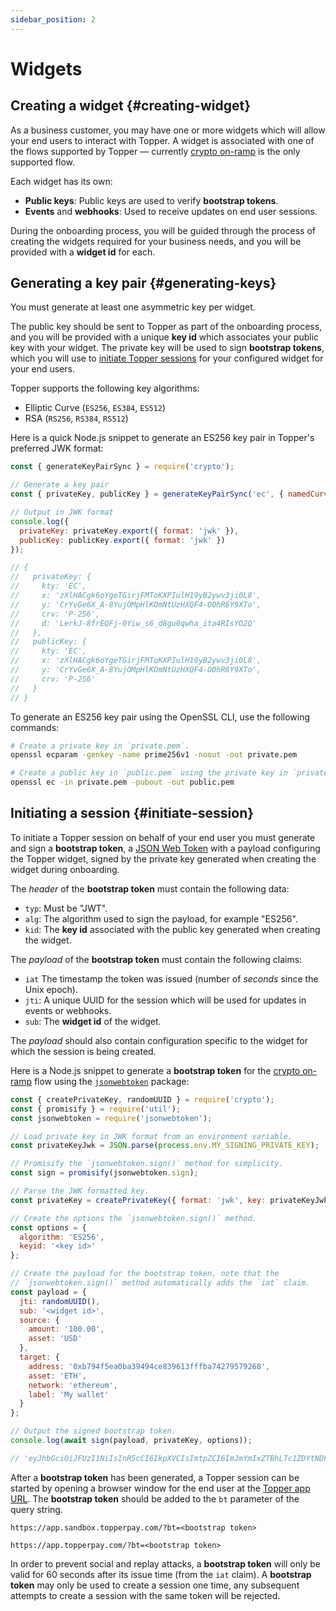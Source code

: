 ```yaml
---
sidebar_position: 2
---
```


# Widgets

## Creating a widget {#creating-widget}

As a business customer, you may have one or more widgets which will allow your end users to interact with Topper. A widget is associated with one of the flows supported by Topper — currently [crypto on-ramp](./flows/crypto_onramp.mdx) is the only supported flow.

Each widget has its own:

- **Public keys**: Public keys are used to verify **bootstrap tokens**.
- **Events** and **webhooks**: Used to receive updates on end user sessions.

During the onboarding process, you will be guided through the process of creating the widgets required for your business needs, and you will be provided with a **widget id** for each.

## Generating a key pair {#generating-keys}

You must generate at least one asymmetric key per widget.

The public key should be sent to Topper as part of the onboarding process, and you will be provided with a unique **key id** which associates your public key with your widget. The private key will be used to sign **bootstrap tokens**, which you will use to [initiate Topper sessions](#initiate-session) for your configured widget for your end users.

Topper supports the following key algorithms:

- Elliptic Curve (`ES256`, `ES384`, `ES512`)
- RSA (`RS256`, `RS384`, `RS512`)


<Tabs>
  <TabItem label="Node.js" value="nodejs" default>

Here is a quick Node.js snippet to generate an ES256 key pair in Topper's preferred JWK format:

```js
const { generateKeyPairSync } = require('crypto');

// Generate a key pair
const { privateKey, publicKey } = generateKeyPairSync('ec', { namedCurve: 'prime256v1' });

// Output in JWK format
console.log({
  privateKey: privateKey.export({ format: 'jwk' }),
  publicKey: publicKey.export({ format: 'jwk' })
});

// {
//   privateKey: {
//     kty: 'EC',
//     x: 'zXlHACgk6oYgeTGirjFMToKXPIulH19yB2ywv3ji0L8',
//     y: 'CrYvGe6X_A-8YujOMpHlKOmNtUzHXQF4-O0hR6Y9XTo',
//     crv: 'P-256',
//     d: 'LerkJ-8frEQFj-0Yiw_s6_d8gu0qwha_ita4RIsYO2Q'
//   },
//   publicKey: {
//     kty: 'EC',
//     x: 'zXlHACgk6oYgeTGirjFMToKXPIulH19yB2ywv3ji0L8',
//     y: 'CrYvGe6X_A-8YujOMpHlKOmNtUzHXQF4-O0hR6Y9XTo',
//     crv: 'P-256'
//   }
// }
```

  </TabItem>
  <TabItem label="OpenSSL CLI" value="openssl">

To generate an ES256 key pair using the OpenSSL CLI, use the following commands:

```bash
# Create a private key in `private.pem`.
openssl ecparam -genkey -name prime256v1 -noout -out private.pem

# Create a public key in `public.pem` using the private key in `private.pem`.
openssl ec -in private.pem -pubout -out public.pem
```

  </TabItem>
</Tabs>

## Initiating a session {#initiate-session}

To initiate a Topper session on behalf of your end user you must generate and sign a **bootstrap token**, a [JSON Web Token](https://www.rfc-editor.org/rfc/rfc7519) with a payload configuring the Topper widget, signed by the private key generated when creating the widget during onboarding.

The _header_ of the **bootstrap token** must contain the following data:

- `typ`: Must be "JWT".
- `alg`: The algorithm used to sign the payload, for example "ES256".
- `kid`: The **key id** associated with the public key generated when creating the widget.

The _payload_ of the **bootstrap token** must contain the following claims:

- `iat` The timestamp the token was issued (number of _seconds_ since the Unix epoch).
- `jti`: A unique UUID for the session which will be used for updates in events or webhooks.
- `sub`: The **widget id** of the widget.

The _payload_ should also contain configuration specific to the widget for which the session is being created.


<Tabs>
  <TabItem label="Node.js" value="openssl" default>

Here is a Node.js snippet to generate a **bootstrap token** for the [crypto on-ramp](./flows/crypto_onramp.mdx) flow using the [`jsonwebtoken`](https://github.com/auth0/node-jsonwebtoken) package:

```js
const { createPrivateKey, randomUUID } = require('crypto');
const { promisify } = require('util');
const jsonwebtoken = require('jsonwebtoken');

// Load private key in JWK format from an environment variable.
const privateKeyJwk = JSON.parse(process.env.MY_SIGNING_PRIVATE_KEY);

// Promisify the `jsonwebtoken.sign()` method for simplicity.
const sign = promisify(jsonwebtoken.sign);

// Parse the JWK formatted key.
const privateKey = createPrivateKey({ format: 'jwk', key: privateKeyJwk });

// Create the options the `jsonwebtoken.sign()` method.
const options = {
  algorithm: 'ES256',
  keyid: '<key id>'
};

// Create the payload for the bootstrap token, note that the 
// `jsonwebtoken.sign()` method automatically adds the `iat` claim.
const payload = {
  jti: randomUUID(),
  sub: '<widget id>',
  source: {
    amount: '100.00',
    asset: 'USD'
  },
  target: {
    address: '0xb794f5ea0ba39494ce839613fffba74279579268',
    asset: 'ETH',
    network: 'ethereum',
    label: 'My wallet'
  }
};

// Output the signed bootstrap token.
console.log(await sign(payload, privateKey, options));

// 'eyJhbGciOiJFUzI1NiIsInR5cCI6IkpXVCIsImtpZCI6ImJmYmIxZTBhLTc1ZDYtNDFlYi1hZjY4LTY1ODRlMTY3ZDQwMCJ9.eyJqdGkiOiJmNThmZTk0Yi1kNjUxLTQ4NmYtOTEwYS1jZmMyMWYyZGM1NTciLCJzdWIiOiIyOWQwY2U4Mi02ZTdkLTQ5OGMtYTUxZC03MDcxZGUyYTQ4Y2UiLCJzb3VyY2UiOnsiYW1vdW50IjoiMTAwLjAwIiwiYXNzZXQiOiJVU0QifSwidGFyZ2V0Ijp7ImFkZHJlc3MiOiIweGI3OTRmNWVhMGJhMzk0OTRjZTgzOTYxM2ZmZmJhNzQyNzk1NzkyNjgiLCJhc3NldCI6IkVUSCIsIm5ldHdvcmsiOiJldGhlcmV1bSIsImxhYmVsIjoiTXkgd2FsbGV0In0sImlhdCI6MTY3OTMyMTI0Nn0.uVwWAC37b6qdc74aGSRCcXzNDIzOXCdibFcv6k68tFXCYknItzkoUDapMl798r2nXEq9jq7VSZMuYvbakmo0Hw'
```

  </TabItem>
</Tabs>

After a **bootstrap token** has been generated, a Topper session can be started by opening a browser window for the end user at the [Topper app URL](./environments.md). The **bootstrap token** should be added to the `bt` parameter of the query string.

<Tabs>
  <TabItem label="Sandbox" value="sandbox" default>

```
https://app.sandbox.topperpay.com/?bt=<bootstrap token>
```

  </TabItem>
  <TabItem label="Production" value="production" default>

```
https://app.topperpay.com/?bt=<bootstrap token>
```

  </TabItem>
</Tabs>

In order to prevent social and replay attacks, a **bootstrap token** will only be valid for 60 seconds after its issue time (from the `iat` claim). A **bootstrap token** may only be used to create a session one time, any subsequent attempts to create a session with the same token will be rejected.
